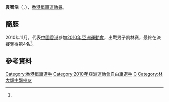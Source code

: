 {{更新|time=2013-12-14T11:30:05+00:00}}
{{Infobox 單車選手
| ridername     = 袁智浩
| image          = 
| image_size     = 
| caption        = 
| fullname       = 
| nickname       = 
| date_of_birth  = {{birth_date_and_age|1990|3|29}}<ref name="廣州亞運">{{cite web|title=场地自行车 - 袁智浩 - 简历|url=http://www.gz2010.cn/info/CHN_CHN/ZB/ZBB101A_CT@@@@@@@@@@@@@@@CHN_number=215780.html|publisher=2010年广州亚运会官方网站}}{{zh-cn}}</ref>
| place_of_birth = 
| height         = {{height|m=1.69}}<ref name="廣州亞運"/>
| weight         = {{weight|kg=64}}<ref name="廣州亞運"/>
| country        = {{HKG}}
| currentteam    = 
| discipline     = 
| role           = 車手
| ridertype      = 場地單車
| amateuryears   = 
| amateurteams   = 
| proyears       = 
| proteams       = 
| majorwins      = 
| medaltemplates = 
{{MedalCountry|{{HKG}}}}
{{MedalSport | 男子[[單車|單車]]}}
| updated        = 
}}
'''袁智浩'''（'''{{lang|en|YUEN Chi Ho}}'''，{{bd|1990年|3月29日|catIdx=Y袁}}），[[香港|香港]][[單車|單車]][[運動員|運動員]]。

==簡歷==
2010年11月，代表[[2010年亞洲運動會中國香港代表團|中國香港]]參加[[2010年亞洲運動會|2010年亞洲運動會]]，出戰男子凯林赛，最終在決賽奪得第4名<ref name="廣州亞運"/>。

==參考資料==
{{reflist}}

{{DEFAULTSORT:YUEN Chi Ho}}
[[Category:香港單車選手|Category:香港單車選手]]
[[Category:2010年亞洲運動會自由車選手|Category:2010年亞洲運動會自由車選手]]
[[Category:袁姓|C]]
[[Category:林大輝中學校友|Category:林大輝中學校友]]